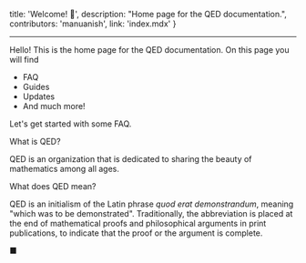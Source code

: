   title: 'Welcome! 👋',
  description: "Home page for the QED documentation.",
  contributors: 'manuanish',
  link: 'index.mdx'
}



<DocsImage src="/images/cubes.webp" width="100px" height="100px" layout="responsive"/>

---

<ChapterGroup>
  <Chapter icon="/images/contributing.webp" section="Contributing" title="Contributing Docs" href="/docs/contributing" width="300px" height="300px"/>
  <Chapter icon="/images/security.webp" section="Security" title="Security Docs" href="/docs/security" width="300px" height="300px"/>
  <Chapter icon="/images/community.webp" section="Community" title="The QED Community" href="/docs/community" width="300px" height="300px"/>
</ChapterGroup>

Hello! This is the home page for the QED documentation. On this page you will find

- FAQ
- Guides
- Updates
- And much more!

Let's get started with some FAQ.

<Heading h2>What is QED?</Heading>

QED is an organization that is dedicated to sharing the beauty of
mathematics among all ages.

<Heading h2>What does QED mean?</Heading>

QED is an initialism of the Latin phrase _quod erat demonstrandum_, meaning
"which was to be demonstrated". Traditionally, the abbreviation is placed at the
end of mathematical proofs and philosophical arguments in print publications, to
indicate that the proof or the argument is complete.

■

